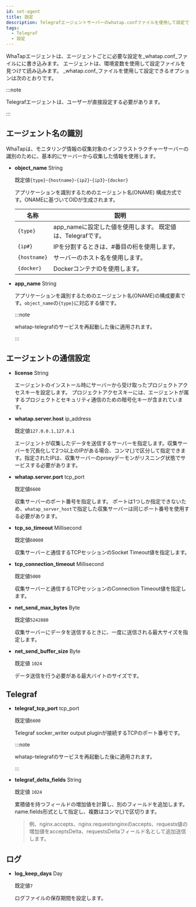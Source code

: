```yaml
---
id: set-agent
title: 設定
description: Telegrafエージェントサーバーのwhatap.confファイルを使用して設定できるオプションについて説明します。
tags:
  - Telegraf
  - 設定
---
```


WhaTapエージェントは、エージェントごとに必要な設定を_whatap.conf_ファイルにに書き込みます。 エージェントは、環境変数を使用して設定ファイルを見つけて読み込みます。 _whatap.conf_ファイルを使用して設定できるオプションは次のとおりです。

:::note

Telegrafエージェントは、ユーザーが直接設定する必要があります。

:::

## エージェント名の識別

WhaTapは、モニタリング情報の収集対象のインフラストラクチャーサーバーの識別のために、基本的にサーバーから収集した情報を使用します。 


<Agentnamewarning />

- **object_name** <span class='type'>String</span>

  既定値`{type}`-`{hostname}`-`{ip2}`-`{ip3}`-`{docker}`

  アプリケーションを識別するためのエージェント名(ONAME) 構成方式です。ONAMEに基づいてOIDが生成されます。

  | 名称           | 説明                                                        |
  | ------------ | --------------------------------------------------------- |
  | `{type}`     | app_nameに設定した値を使用します。 既定値は、Telegrafです。                 |
  | `{ip#}`      | IPを分割するときは、#番目の桁を使用します。                                   |
  | `{hostname}` | サーバーのホスト名を使用します。                                          |
  | `{docker}`   | DockerコンテナIDを使用します。                                       |

- **app_name** <span class='type'>String</span>

  アプリケーションを識別するためのエージェント名(ONAME)の構成要素です。`object_name`の`{type}`に対応する値です。

  :::note

  whatap-telegrafのサービスを再起動した後に適用されます。

  :::

## エージェントの通信設定

- **license** <span class='type'>String</span>

  エージェントのインストール時にサーバーから受け取ったプロジェクトアクセスキーを設定します。 プロジェクトアクセスキーには、エージェントが属するプロジェクトとセキュリティ通信のための暗号化キーが含まれています。

- **whatap.server.host** <span class='type'>ip_address</span>

  既定値`127.0.0.1,127.0.1`

  エージェントが収集したデータを送信するサーバーを指定します。収集サーバーを冗長化して2つ以上のIPがある場合、コンマ(,)で区分して指定できます。指定されたIPは、収集サーバーのproxyデーモンがリスニング状態でサービスする必要があります。

- **whatap.server.port** <span class='type'>tcp_port</span>

  既定値`6600`

  収集サーバーのポート番号を指定します。 ポートは1つしか指定できないため、`whatap_server_host`で指定した収集サーバーは同じポート番号を使用する必要があります。

- **tcp_so_timeout** <span class='type'>Millisecond</span>

  既定値`60000`

  収集サーバーと通信するTCPセッションのSocket Timeout値を指定します。

- **tcp_connection_timeout** <span class='type'>Millisecond</span>

  既定値`5000`

  収集サーバーと通信するTCPセッションのConnection Timeout値を指定します。

- **net_send_max_bytes** <span class='type'>Byte</span>

  既定値`5242880`

  収集サーバーにデータを送信するときに、一度に送信される最大サイズを指定します。

- **net_send_buffer_size** <span class='type'>Byte</span>

  既定値 `1024`

  データ送信を行う必要がある最大バイトのサイズです。 

## Telegraf

- **telegraf_tcp_port** <span class='type'>tcp_port</span>

  既定値`6600`

  Telegraf socker_writer output pluginが接続するTCPのポート番号です。

  :::note

  whatap-telegrafのサービスを再起動した後に適用されます。

  :::

- **telegraf_delta_fields** <span class='type'>String</span>

  既定値 `1024`

  累積値を持つフィールドの増加値を計算し、別のフィールドを追加します。 name.fields形式として指定し、複数はコンマ(,)で区切ります。

  > 例、nginx.accepts、nginx.requestsnginxのaccepts、requests値の増加値をacceptsDelta、requestsDeltaフィールド名として追加送信します。

## ログ

- **log_keep_days** <span class='type'>Day</span>

  既定値`7`

  ログファイルの保存期間を設定します。
